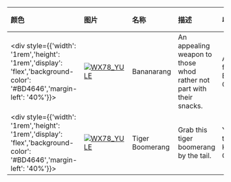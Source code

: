 | 颜色    | 图片                                                                                                                                                                 | 名称            | 描述                                                                 | 收集                            | 品质    | 交易 |
| :------ | :------------------------------------------------------------------------------------------------------------------------------------------------------------------- | :-------------- | :------------------------------------------------------------------- | :------------------------------ | :------ | :--- |
| <div style={{'width': '1rem','height': '1rem','display': 'flex','background-color': '#BD4646','margin-left': '40%'}}></div> | [![WX78_YULE](https://items.kleientertainment.com/images/DST/BOOMERANG_BANANARANG/small)](https://items.kleientertainment.com/images/DST/BOOMERANG_BANANARANG/small) | Bananarang      | An appealing weapon to those whod rather not part with their snacks. | An Eye for an Eye Collection    | Elegant | 否   |
| <div style={{'width': '1rem','height': '1rem','display': 'flex','background-color': '#BD4646','margin-left': '40%'}}></div> | [![WX78_YULE](https://items.kleientertainment.com/images/DST/BOOMERANG_TIGER/small)](https://items.kleientertainment.com/images/DST/BOOMERANG_TIGER/small)           | Tiger Boomerang | Grab this tiger boomerang by the tail.                               | Year of the Pig King Collection | Elegant | 否   |
